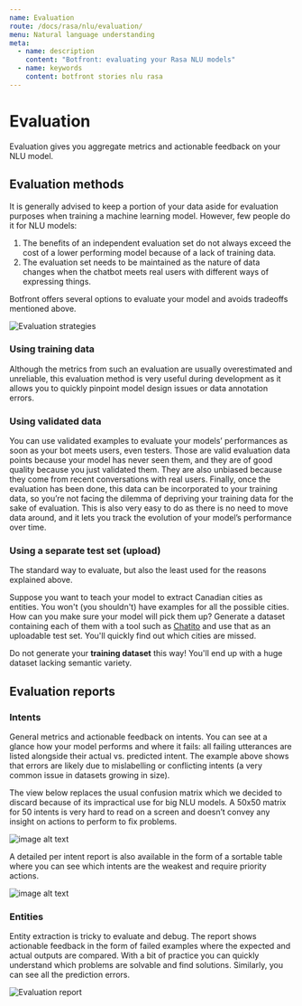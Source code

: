 ```yaml
---
name: Evaluation
route: /docs/rasa/nlu/evaluation/
menu: Natural language understanding
meta:
  - name: description
    content: "Botfront: evaluating your Rasa NLU models"
  - name: keywords
    content: botfront stories nlu rasa
---
```


# Evaluation

Evaluation gives you aggregate metrics and actionable feedback on your NLU model.

## Evaluation methods

It is generally advised to keep a portion of your data aside for evaluation purposes when training a machine learning model. However, few people do it for NLU models:

1. The benefits of an independent evaluation set do not always exceed the cost of a lower performing model because of a lack of training data.
2. The evaluation set needs to be maintained as the nature of data changes when the chatbot meets real users with different ways of expressing things.

Botfront offers several options to evaluate your model and avoids tradeoffs mentioned above.

![Evaluation strategies](../../../images/nlu_evaluation_6.png)

### Using training data

Although the metrics from such an evaluation are usually overestimated and unreliable, this evaluation method is very useful during development as it allows you to quickly pinpoint model design issues or data annotation errors.

### Using validated data

You can use validated examples to evaluate your models’ performances as soon as your bot meets users, even testers. Those are valid evaluation data points because your model has never seen them, and they are of good quality because you just validated them. They are also unbiased because they come from recent conversations with real users. Finally, once the evaluation has been done, this data can be incorporated to your training data, so you’re not facing the dilemma of depriving your training data for the sake of evaluation. This is also very easy to do as there is no need to move data around, and it lets you track the evolution of your model’s performance over time.

### Using a separate test set (upload)

The standard way to evaluate, but also the least used for the reasons explained above.

<Important type="tip" title="Use this method to evaluate your entities">

Suppose you want to teach your model to extract Canadian cities as entities. You won't (you shouldn't) have examples for all the possible cities. How can you make sure your model will pick them up? Generate a dataset containing each of them with a tool such as [Chatito](https://rodrigopivi.github.io/Chatito/) and use that as an uploadable test set. You'll quickly find out which cities are missed.

</Important>

<Important type="warning">

Do not generate your **training dataset** this way! You'll end up with a huge dataset lacking semantic variety.

</Important>

## Evaluation reports

### Intents

General metrics and actionable feedback on intents. You can see at a glance how your model performs and where it fails: all failing utterances are listed alongside their actual vs. predicted intent. The example above shows that errors are likely due to mislabelling or conflicting intents (a very common issue in datasets growing in size).

The view below replaces the usual confusion matrix which we decided to discard because of its impractical use for big NLU models. A 50x50 matrix for 50 intents is very hard to read on a screen and doesn’t convey any insight on actions to perform to fix problems.

![image alt text](../../../images/nlu_evaluation_1.png)

A detailed per intent report is also available in the form of a sortable table where you can see which intents are the weakest and require priority actions.

![image alt text](../../../images/nlu_evaluation_2.png)

### Entities

Entity extraction is tricky to evaluate and debug. The report shows actionable feedback in the form of failed examples where the expected and actual outputs are compared. With a bit of practice you can quickly understand which problems are solvable and find solutions.
Similarly, you can see all the prediction errors.

![Evaluation report](../../../images/nlu_evaluation_3.png)

